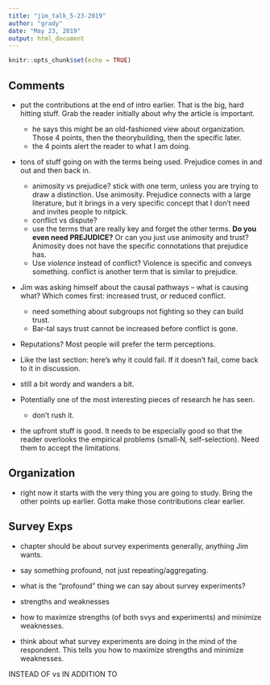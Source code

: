 ```yaml
---
title: "jim_talk_5-23-2019"
author: "grady"
date: "May 23, 2019"
output: html_document
---
```


```r
knitr::opts_chunk$set(echo = TRUE)
```

## Comments

- put the contributions at the end of intro earlier.  That is the big, hard hitting stuff.  Grab the reader initially about why the article is important.
    - he says this might be an old-fashioned view about organization.  Those 4 points, then the theorybuilding, then the specific later.
    - the 4 points alert the reader to what I am doing.
- tons of stuff going on with the terms being used.  Prejudice comes in and out and then back in.
    - animosity vs prejudice?  stick with one term, unless you are trying to draw a distinction.  Use animosity.  Prejudice connects with a large literature, but it brings in a very specific concept that I don't need and invites people to nitpick.
    - conflict vs dispute?
    - use the terms that are really key and forget the other terms.  **Do you even need PREJUDICE?**  Or can you just use animosity and trust?  Animosity does not have the specific connotations that prejudice has.
    - Use _violence_ instead of conflict?  Violence is specific and conveys something.  conflict is another term that is similar to prejudice.
- Jim was asking himself about the causal pathways -- what is causing what?  Which comes first: increased trust, or reduced conflict.
    - need something about subgroups not fighting so they can build trust.
    - Bar-tal says trust cannot be increased before conflict is gone.
- Reputations?  Most people will prefer the term perceptions.
- Like the last section: here's why it could fail.  If it doesn't fail, come back to it in discussion.
- still a bit wordy and wanders a bit.


- Potentially one of the most interesting pieces of research he has seen.
    - don't rush it.
- the upfront stuff is good.  It needs to be especially good so that the reader overlooks the empirical problems (small-N, self-selection).  Need them to accept the limitations.


## Organization

- right now it starts with the very thing you are going to study.  Bring the other points up earlier.  Gotta make those contributions clear earlier.

## Survey Exps

- chapter should be about survey experiments generally, anything Jim wants.

- say something profound, not just repeating/aggregating.
- what is the "profound" thing we can say about survey experiments?

- strengths and weaknesses
- how to maximize strengths (of both svys and experiments) and minimize weaknesses.
- think about what survey experiments are doing in the mind of the respondent.  This tells you how to maximize strengths and minimize weaknesses.


INSTEAD OF vs IN ADDITION TO